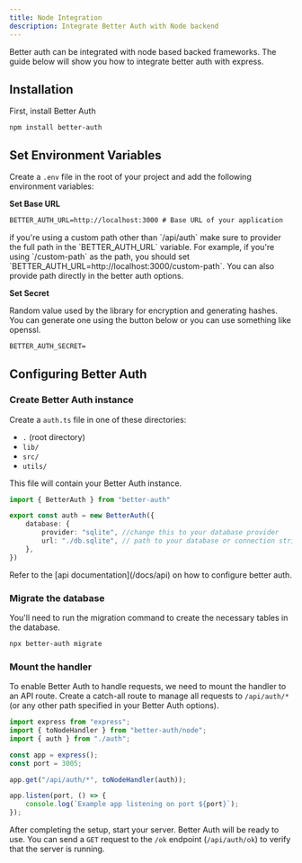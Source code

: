 ```yaml
---
title: Node Integration
description: Integrate Better Auth with Node backend
---
```


Better auth can be integrated with node based backed frameworks. The guide below will show you how to integrate better auth with express.

## Installation

First, install Better Auth

```package-install
npm install better-auth
```



## Set Environment Variables

Create a `.env` file in the root of your project and add the following environment variables:

**Set Base URL**
```txt title=".env"
BETTER_AUTH_URL=http://localhost:3000 # Base URL of your application 
```

<Callout>
if you're using a custom path other than `/api/auth` make sure to provider the full path in the `BETTER_AUTH_URL` variable. For example, if you're using `/custom-path` as the path, you should set `BETTER_AUTH_URL=http://localhost:3000/custom-path`. You can also provide path directly in the better auth options.
</Callout>


**Set Secret**

Random value used by the library for encryption and generating hashes. You can generate one using the button below or you can use something like openssl.

```txt title=".env"
BETTER_AUTH_SECRET=
```

<GenerateSecret/>

## Configuring Better Auth

### Create Better Auth instance

Create a `auth.ts` file in one of these directories: 

- `.` (root directory)
- `lib/`
- `src/`
- `utils/`

This file will contain your Better Auth instance.

```ts title="auth.ts"
import { BetterAuth } from "better-auth"

export const auth = new BetterAuth({
    database: {
        provider: "sqlite", //change this to your database provider
        url: "./db.sqlite", // path to your database or connection string
    },
})
```

<Callout>
Refer to the [api documentation](/docs/api) on how to configure better auth.
</Callout>

### Migrate the database

You'll need to run the migration command to create the necessary tables in the database.


```bash
npx better-auth migrate
```

### Mount the handler

To enable Better Auth to handle requests, we need to mount the handler to an API route. Create a catch-all route to manage all requests to `/api/auth/*` (or any other path specified in your Better Auth options).

```ts title="server.ts"
import express from "express";
import { toNodeHandler } from "better-auth/node";
import { auth } from "./auth";

const app = express();
const port = 3005;

app.get("/api/auth/*", toNodeHandler(auth));

app.listen(port, () => {
	console.log(`Example app listening on port ${port}`);
});
```

After completing the setup, start your server. Better Auth will be ready to use. You can send a `GET` request to the `/ok` endpoint (`/api/auth/ok`) to verify that the server is running.